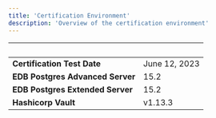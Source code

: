 ```yaml
---
title: 'Certification Environment'
description: 'Overview of the certification environment'
---
```


|  &nbsp;    | &nbsp; |
| ----------- | ----------- |
| **Certification Test Date**      |   June 12, 2023       |
| **EDB Postgres Advanced Server**  |    15.2   |
| **EDB Postgres Extended Server**  |    15.2   |
| **Hashicorp Vault**  |   v1.13.3   |